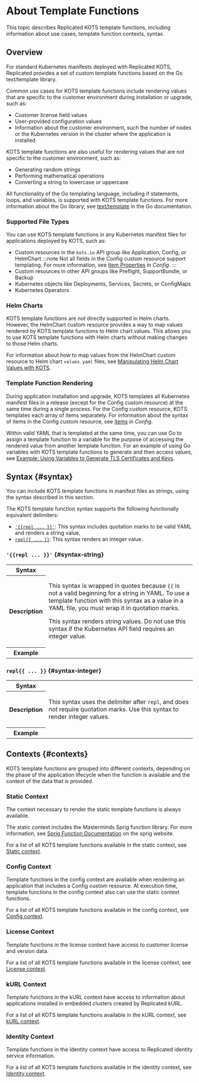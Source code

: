
# About Template Functions

This topic describes Replicated KOTS template functions, including information about use cases, template function contexts, syntax.

## Overview

For standard Kubernetes manifests deployed with Replicated KOTS, Replicated provides a set of custom template functions based on the Go text/template library. 

Common use cases for KOTS template functions include rendering values that are specific to the customer environment during installation or upgrade, such as:
* Customer license field values
* User-provided configuration values
* Information about the customer environment, such the number of nodes or the Kubernetes version in the cluster where the application is installed

KOTS template functions are also useful for rendering values that are not specific to the customer environment, such as:
* Generating random strings
* Performing mathematical operations
* Converting a string to lowercase or uppercase  

All functionality of the Go templating language, including if statements, loops, and variables, is supported with KOTS template functions. For more information about the Go library, see [text/template](https://golang.org/pkg/text/template/) in the Go documentation.

### Supported File Types

You can use KOTS template functions in any Kubernetes manifest files for applications deployed by KOTS, such as:
* Custom resources in the `kots.io` API group like Application, Config, or HelmChart
  :::note
  Not all fields in the Config custom resource support templating. For more information, see [Item Properties](/reference/custom-resource-config#item-properties) in _Config_.
  :::
* Custom resources in other API groups like Preflight, SupportBundle, or Backup
* Kubernetes objects like Deployments, Services, Secrets, or ConfigMaps
* Kubernetes Operators

### Helm Charts

KOTS template functions are _not_ directly supported in Helm charts. However, the HelmChart custom resource provides a way to map values rendered by KOTS template functions to Helm chart values. This allows you to use KOTS template functions with Helm charts without making changes to those Helm charts.

For information about how to map values from the HelmChart custom resource to Helm chart `values.yaml` files, see [Manipulating Helm Chart Values with KOTS](/vendor/helm-optional-value-keys).

### Template Function Rendering

During application installation and upgrade, KOTS templates all Kubernetes manifest files in a release (except for the Config custom resource) at the same time during a single process. For the Config custom resource, KOTS templates each array of items separately. For information about the syntax of items in the Config custom resource, see [items](/reference/custom-resource-config#items) in _Config_.

Within valid YAML that is templated at the same time, you can use Go to assign a template function to a variable for the purpose of accessing the rendered value from another template function. For an example of using Go variables with KOTS template functions to generate and then access values, see [Example: Using Variables to Generate TLS Certificates and Keys](/reference/template-functions-config-context#tls-cert-example).

## Syntax {#syntax}

You can include KOTS template functions in manifest files as strings, using the syntax described in this section.

The KOTS template function syntax supports the following functionally equivalent delimiters:
* [`'{{repl ... }}'`](#syntax-string): This syntax includes quotation marks to be valid YAML and renders a string value.
* [`repl{{ ... }}`](#syntax-integer): This syntax renders an integer value.

### `'{{repl ... }}'` {#syntax-string}

<table>
  <tr>
    <th>Syntax</th>
    <td><SyntaxString/></td>
  </tr>
  <tr>
    <th>Description</th>
    <td>
      <p>This syntax is wrapped in quotes because <code>&#123;&#123;</code> is not a valid beginning for a string in YAML.
      To use a template function with this syntax as a value in a YAML file, you must wrap it in quotation marks.</p>
      <p>This syntax renders string values. Do not use this syntax if the Kubernetes API field requires an integer value.</p>
    </td>
  </tr>
  <tr>
    <th>Example</th>
    <td><SyntaxStringExample/>
    </td>
  </tr>
</table>

### `repl{{ ... }}` {#syntax-integer}

<table>
  <tr>
    <th>Syntax</th>
    <td><SyntaxInteger/></td>
  </tr>
  <tr>
    <th>Description</th>
    <td><p>This syntax uses the delimiter after <code>repl</code>, and does not require quotation marks.
    Use this syntax to render integer values.</p></td>
  </tr>
  <tr>
    <th>Example</th>
    <td><SyntaxIntegerExample/>
    </td>
  </tr>
</table>


## Contexts {#contexts}

KOTS template functions are grouped into different contexts, depending on the phase of the application lifecycle when the function is available and the context of the data that is provided.

### Static Context

The context necessary to render the static template functions is always available.

The static context includes the Masterminds Sprig function library. For more information, see [Sprig Function Documentation](http://masterminds.github.io/sprig/) on the sprig website.

For a list of all KOTS template functions available in the static context, see [Static context](template-functions-static-context).

### Config Context

Template functions in the config context are available when rendering an application that includes a Config custom resource.
At execution time, template functions in the config context also can use the static context functions.

For a list of all KOTS template functions available in the config context, see [Config context](template-functions-config-context).

### License Context

Template functions in the license context have access to customer license and version data.

For a list of all KOTS template functions available in the license context, see [License context](template-functions-license-context).

### kURL Context

Template functions in the kURL context have access to information about applications installed in embedded clusters created by Replicated kURL.

For a list of all KOTS template functions available in the kURL context, see [kURL context](template-functions-kurl-context).

### Identity Context

Template functions in the Identity context have access to Replicated identity service information.

For a list of all KOTS template functions available in the identity context, see [Identity context](template-functions-identity-context).
